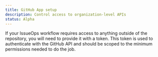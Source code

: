 ```yaml
---
title: GitHub App setup
description: Control access to organization-level APIs
status: Alpha
---
```



If your IssueOps workflow requires access to anything outside of the repository,
you will need to provide it with a token. This token is used to authenticate
with the GitHub API and should be scoped to the minimum permissions needed to do
the job.
